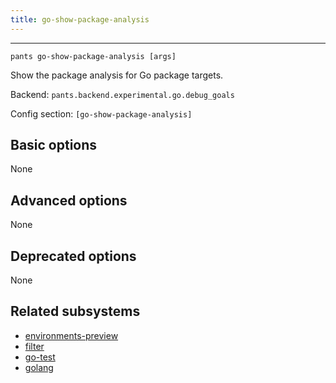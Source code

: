 ```yaml
---
title: go-show-package-analysis
---
```



---

```
pants go-show-package-analysis [args]
```

Show the package analysis for Go package targets.

Backend: <span className="color--primary">`pants.backend.experimental.go.debug_goals`</span>

Config section: <span className="color--primary">`[go-show-package-analysis]`</span>

<span className={styles.options}>

## Basic options

None

## Advanced options

None

## Deprecated options

None

## Related subsystems

- [environments-preview](../subsystems/environments-preview.mdx)
- [filter](../subsystems/filter.mdx)
- [go-test](../subsystems/go-test.mdx)
- [golang](../subsystems/golang.mdx)

</span>
